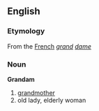 ==English==
===Etymology===
From the [[French]] ''[[grand]] [[dame]]''

===Noun===
'''Grandam'''
#[[grandmother]]
#old lady, elderly woman